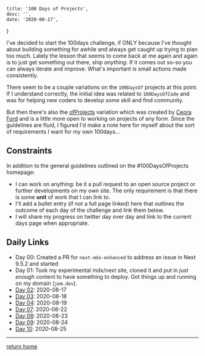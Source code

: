 

    title: '100 Days of Projects',
    desc: '',
    date: '2020-08-17',
}

I've decided to start the 100days challenge, if ONLY because I've thought about
building something for awhile and always get caught up trying to plan too much.
Lately the lesson that seems to come back at me again and again is to just get
something out there, ship _anything_. If it comes out so-so you can always
iterate and improve. What's important is small actions made consistently.

There seem to be a couple variations on the `100DaysOf` projects at this point.
If I understand correctly, the initial idea was related to `100DaysOfCode` and
was for helping new coders to develop some skill and find community.

But then there's also the [ofProjects](https://100daysofprojects.carrd.co/)
variation which was created by [Ceora Ford](https://www.ceoraford.com/) and is a
little more open to working on projects of any form. Since the guidelines are
fluid, I figured I'd make a note here for myself about the sort of requirements
I want for my own 100days...

## Constraints

In addition to the general guidelines outlined on the #100DaysOfProjects
homepage:

-   I can work on anything: be it a pull request to an open source project or
    further developments on my own site. The only requirement is that there is
    some **unit** of work that I can link to.
-   I'll add a bullet entry (if not a full page linked) here that outlines the
    outcome of each day of the challenge and link them below.
-   I will share my progress on twitter day over day and link to the current
    days page when appropriate.

## Daily Links

-   Day 00: Created a PR for `next-mdx-enhanced` to address an issue in Next
    9.5.2 and started
-   Day 01: Took my experimental mdx/next site, cloned it and put in _just
    enough_ content to have something to deploy. Got things up and running on my
    domain (`jem.dev`).
-   [Day 02](100days/day02): 2020-08-17
-   [Day 03](100days/day03): 2020-08-18
-   [Day 04](100days/day04): 2020-08-19
-   [Day 07](100days/day07): 2020-08-22
-   [Day 08](100days/day08): 2020-08-23
-   [Day 09](100days/day09): 2020-08-24
-   [Day 10](100days/day10): 2020-08-25

---

[return home](/)
